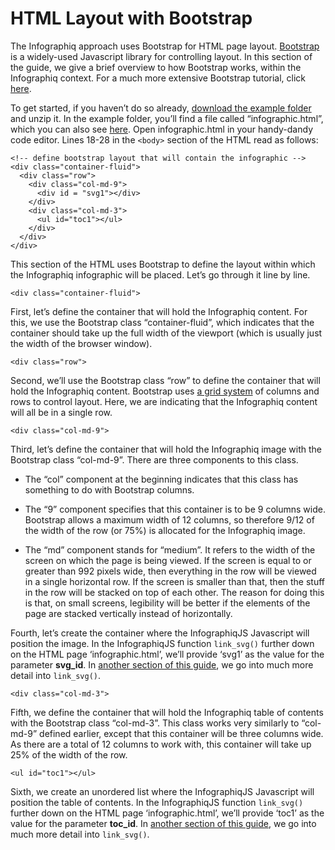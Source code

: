 # HTML Layout with Bootstrap

The Infographiq approach uses Bootstrap for HTML page layout. [Bootstrap](https://getbootstrap.com/docs/3.4/javascript/) is a widely-used Javascript library for controlling layout. In this section of the guide, we give a brief overview to how Bootstrap works, within the Infographiq context. For a much more extensive Bootstrap tutorial, click [here](https://www.w3schools.com/bootstrap/bootstrap_ver.asp).

To get started, if you haven't do so already, [download the example folder](https://marinebon.org/infographiqJS/infographiq_example.zip) and unzip it. In the example folder, you'll find a file called "infographic.html", which you can also see [here](https://marinebon.org/infographiqJS/infographiq_example/infographic.html). Open infographic.html in your handy-dandy code editor. Lines 18-28 in the `<body>` section of the HTML read as follows:

    <!-- define bootstrap layout that will contain the infographic -->
    <div class="container-fluid">
      <div class="row">
        <div class="col-md-9">
          <div id = "svg1"></div>
        </div>
        <div class="col-md-3">
          <ul id="toc1"></ul>
        </div>
      </div>
    </div>

This section of the HTML uses Bootstrap to define the layout within which the Infographiq infographic will be placed. Let's go through it line by line.

    <div class="container-fluid">

First, let's define the container that will hold the Infographiq content. For this, we use the Bootstrap class "container-fluid", which indicates that the container should take up the full width of the viewport (which is usually just the width of the browser window).

    <div class="row">

Second, we'll use the Bootstrap class "row" to define the container that will hold the Infographiq content. Bootstrap uses [a grid system](https://www.w3schools.com/bootstrap/bootstrap_grid_system.asp) of columns and rows to control layout. Here, we are indicating that the Infographiq content will all be in a single row.

    <div class="col-md-9">

Third, let's define the container that will hold the Infographiq image with the Bootstrap class "col-md-9". There are three components to this class.

-   The "col" component at the beginning indicates that this class has something to do with Bootstrap columns.

-   The "9" component specifies that this container is to be 9 columns wide. Bootstrap allows a maximum width of 12 columns, so therefore 9/12 of the width of the row (or 75%) is allocated for the Infographiq image.

-   The "md" component stands for "medium". It refers to the width of the screen on which the page is being viewed. If the screen is equal to or greater than 992 pixels wide, then everything in the row will be viewed in a single horizontal row. If the screen is smaller than that, then the stuff in the row will be stacked on top of each other. The reason for doing this is that, on small screens, legibility will be better if the elements of the page are stacked vertically instead of horizontally.

    <div id = "svg1"></div>

Fourth, let's create the container where the InfographiqJS Javascript will position the image. In the InfographiqJS function `link_svg()` further down on the HTML page 'infographic.html', we'll provide 'svg1' as the value for the parameter **svg_id**. In [another section of this guide](https://marinebon.org/infographiq/the-infographiqjs-javascript.html#parameters), we go into much more detail into `link_svg()`.

    <div class="col-md-3">

Fifth, we define the container that will hold the Infographiq table of contents with the Bootstrap class "col-md-3". This class works very similarly to "col-md-9" defined earlier, except that this container will be three columns wide. As there are a total of 12 columns to work with, this container will take up 25% of the width of the row.

    <ul id="toc1"></ul>

Sixth, we create an unordered list where the InfographiqJS Javascript will position the table of contents. In the InfographiqJS function `link_svg()` further down on the HTML page 'infographic.html', we'll provide 'toc1' as the value for the parameter **toc_id**. In [another section of this guide](https://marinebon.org/infographiq/the-infographiqjs-javascript.html#parameters), we go into much more detail into `link_svg()`.
